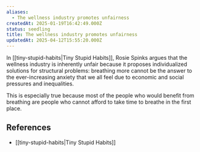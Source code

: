 ```yaml
---
aliases:
  - The wellness industry promotes unfairness
createdAt: 2025-01-19T16:42:49.000Z
status: seedling
title: The wellness industry promotes unfairness
updatedAt: 2025-04-12T15:55:20.000Z
---
```

In [[tiny-stupid-habits|Tiny Stupid Habits]], Rosie Spinks argues that the wellness industry is inherently unfair because it proposes individualized solutions for structural problems: breathing more cannot be the answer to the ever-increasing anxiety that we all feel due to economic and social pressures and inequalities.

This is especially true because most of the people who would benefit from breathing are people who cannot afford to take time to breathe in the first place.

## References

- [[tiny-stupid-habits|Tiny Stupid Habits]]
